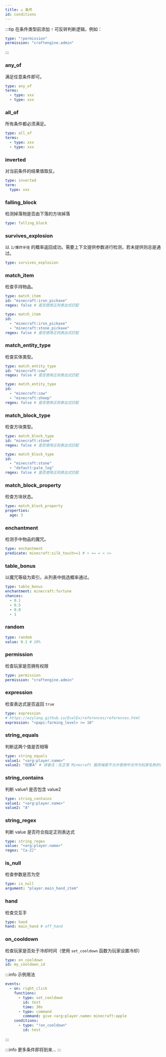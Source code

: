 ```yaml
---
title: ⚖️ 条件
id: conditions
---
```


:::tip
在条件类型前添加 `!` 可反转判断逻辑，例如：

```yaml
type: "!permission"
permission: "craftengine.admin"
```
:::

### any\_of

满足任意条件即可。

```yaml
type: any_of
terms:
  - type: xxx
  - type: xxx
```

### all\_of

所有条件都必须满足。

```yaml
type: all_of
terms:
  - type: xxx
  - type: xxx
```

### inverted

对当前条件的结果值取反。

```yaml
type: inverted
term:
  type: xxx
```

### falling\_block

检测掉落物是否由下落的方块掉落

```yaml
type: falling_block
```

### survives\_explosion

以 `1/爆炸半径` 的概率返回成功。需要上下文提供参数进行检测，若未提供则总是通过。

```yaml
type: survives_explosion
```

### match\_item

检查手持物品。

```yaml
type: match_item
id: "minecraft:iron_pickaxe"
regex: false # 是否使用正则表达式匹配
```

```yaml
type: match_item
id: 
  - "minecraft:iron_pickaxe"
  - "minecraft:stone_pickaxe"
regex: false # 是否使用正则表达式匹配
```

### match\_entity\_type

检查实体类型。

```yaml
type: match_entity_type
id: "minecraft:cow"
regex: false # 是否使用正则表达式匹配
```

```yaml
type: match_entity_type
id:
  - "minecraft:cow"
  - "minecraft:sheep"
regex: false # 是否使用正则表达式匹配
```

### match\_block\_type

检查方块类型。

```yaml
type: match_block_type
id: "minecraft:stone"
regex: false # 是否使用正则表达式匹配
```

```yaml
type: match_block_type
id:
  - "minecraft:stone"
  - "default:pale_log"
regex: false # 是否使用正则表达式匹配
```

### match\_block\_property

检查方块状态。

```yaml
type: match_block_property
properties:
  age: 3
```

### enchantment

检测手中物品的魔咒。

```yaml
type: enchantment
predicate: minecraft:silk_touch>=1 # > >= = < <=
```

### table\_bonus

以魔咒等级为索引，从列表中挑选概率通过。

```yaml
type: table_bonus
enchantment: minecraft:fortune
chances:
  - 0.1
  - 0.5
  - 0.8
  - 1
```

### random

```yaml
type: random
value: 0.1 # 10%
```

### permission

检查玩家是否拥有权限

```yaml
type: permission
permission: "craftengine.admin"
```

### expression

检查表达式是否返回 `true`

```yaml
type: expression
# https://ezylang.github.io/EvalEx/references/references.html
expression: "<papi:farming_level> >= 10"
```

### string\_equals

判断这两个值是否相等

```yaml
type: string_equals
value1: "<arg:player.name>"
value2: "玩家A" # 译者注：在正常 Minecraft 服务端是不允许使用中文作为玩家名称的这里仅作为演示
```

### string\_contains

判断 value1 是否包含 value2

```yaml
type: string_contains
value1: "<arg:player.name>"
value2: "A"
```

### string\_regex

判断 value 是否符合指定正则表达式

```yaml
type: string_regex
value: "<arg:player.name>"
regex: "[a-Z]"
```

### is\_null

检查参数是否为空

```yaml
type: is_null
argument: "player.main_hand_item"
```

### hand

检查交互手

```yaml
type: hand
hand: main_hand # off_hand
```

### on\_cooldown

检查玩家是否处于冷却时间（使用 `set_cooldown` 函数为玩家设置冷却）

```yaml
type: on_cooldown
id: my_cooldown_id
```

:::info
示例用法

```yaml
events:
  - on: right_click
    functions:
      - type: set_cooldown
        id: test
        time: 30s
      - type: command
        command: give <arg:player.name> minecraft:apple
    conditions:
      - type: "!on_cooldown"
        id: test
```
:::

:::info
更多条件即将到来...
:::

